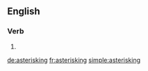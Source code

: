 ==English==

===Verb===
{{head|en|present participle}}

# {{present participle of|asterisk|lang=en|nocat=1}}

[[de:asterisking]]
[[fr:asterisking]]
[[simple:asterisking]]